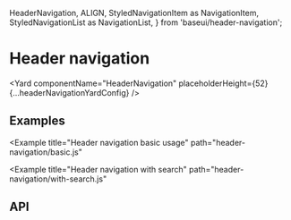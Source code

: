 <!--
Copyright (c) 2018-2020 Uber Technologies, Inc.

This source code is licensed under the MIT license found in the
LICENSE file in the root directory of this source tree.
-->



  HeaderNavigation,
  ALIGN,
  StyledNavigationItem as NavigationItem,
  StyledNavigationList as NavigationList,
} from 'baseui/header-navigation';



# Header navigation

<Yard
  componentName="HeaderNavigation"
  placeholderHeight={52}
  {...headerNavigationYardConfig}
/>

## Examples

<Example
  title="Header navigation basic usage"
  path="header-navigation/basic.js"
>
  <BasicHeader />
</Example>

<Example
  title="Header navigation with search"
  path="header-navigation/with-search.js"
>
  <WithSearch />
</Example>

## API

<Exports
  component={HeaderNavigationExports}
  title="Header Navigation exports"
  path="baseui/header-navigation"
/>

